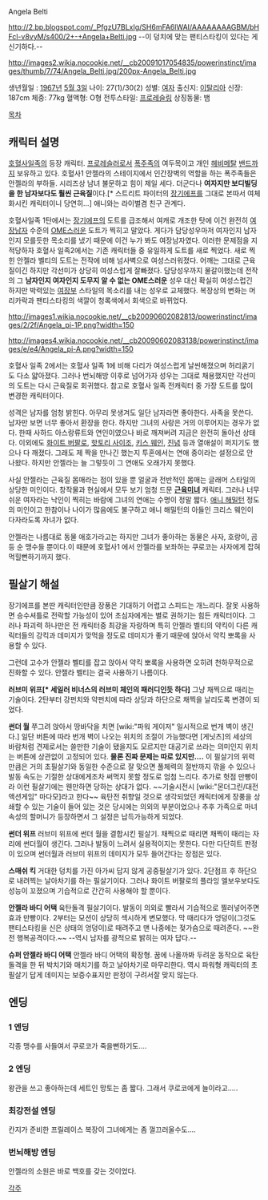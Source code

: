 Angela Belti 

http://2.bp.blogspot.com/_PfgzU7BLxIg/SH6mFA6lWAI/AAAAAAAAGBM/bHFcl-v8vyM/s400/2+-+Angela+Belti.jpg
--이 덩치에 맞는 팬티스타킹이 있다는 게 신기하다.--

http://images2.wikia.nocookie.net/__cb20091017054835/powerinstinct/images/thumb/7/74/Angela_Belti.jpg/200px-Angela_Belti.jpg 

생년월일 : [[1967년]] [[5월 3일]]
나이: 27(1)/30(2)
성별: [[여자]]
출신지: [[이탈리아]] 
신장: 187cm 
체중: 77kg 
혈액형: O형
전투스타일: [[프로레슬링]]
상징동물: 뱀

[[목차]]

== 캐릭터 설명 ==
[[호혈사일족]]의 등장 캐릭터. [[프로레슬러]]로서 [[폭주족]]의 여두목이고 개인 [[헤비메탈]] [[밴드]]까지 보유하고 있다. 호혈사1 안젤라의 스테이지에서 인간장벽의 역할을 하는 폭주족들은 안젤라의 부하들. 시리즈상 남녀 불문하고 힘이 제일 세다. 더군다나 '''여자지만 보디빌딩을 한 남자보다도 훨씬 근육질'''이다.[* 스트리트 파이터의 [[장기에프]]를 그대로 본따서 여체화시킨 캐릭터이니 당연히...] 애니와는 라이벌겸 친구 관계다.

호혈사일족 1탄에서는 [[장기에프]]의 도트를 급조해서 여캐로 개조한 탓에 이건 완전히 [[여장남자]] 수준의 [[OME]]스러운 도트가 찍히고 말았다. 게다가 담당성우마저 여자인지 남자인지 모를듯한 목소리를 냈기 때문에 이건 누가 봐도 여장남자였다. 이러한 문제점을 지적당하자 호혈사 일족2에서는 기존 캐릭터들 중 유일하게 도트를 새로 찍었다. 새로 찍힌 안젤라 벨티의 도트는 전작에 비해 넘사벽으로 여성스러워졌다. 어깨는 그대로 근육질이긴 하지만 각선미가 상당히 여성스럽게 잘빠졌다. 담당성우까지 물갈이했는데 전작의 그 '''남자인지 여자인지 도무지 알 수 없는 OME스러운''' 성우 대신 확실히 여성스럽긴 하지만 박력있는 [[여장부]] 스타일의 목소리를 내는 성우로 교체했다. 복장상의 변화는 머리카락과 팬티스타킹의 색깔이 청록색에서 회색으로 바뀌었다.

http://images1.wikia.nocookie.net/__cb20090602082813/powerinstinct/images/2/2f/Angela_pi-1P.png?width=150
 
http://images4.wikia.nocookie.net/__cb20090602083138/powerinstinct/images/e/e4/Angela_pi-A.png?width=150

호혈사 일족 2에서는 호혈사 일족 1에 비해 다리가 여성스럽게 날씬해졌으며 허리굵기도 다소 얇아졌다. 그러나 번뇌해방 이후로 넘어가자 성우는 그대로 채용했지만 각선미의 도트는 다시 근육질로 회귀했다. 참고로 호혈사 일족 전캐릭터 중 가장 도트를 많이 변경한 캐릭터이다.

성격은 남자를 엄청 밝힌다. 아무리 못생겨도 일단 남자라면 좋아한다. 사족을 못쓴다. 남자만 보면 너무 좋아서 환장을 한다. 하지만 그녀의 사랑은 거의 이루어지는 경우가 없다. 한때 사하드 아스랑류트와 연인이였으나 바로 깨져버려 지금은 완전히 돌아선 상태다. 이외에도 [[화이트 버팔로]], [[핫토리 사이조]], [[키스 웨인]], [[진념]] 등과 열애설이 퍼지기도 했으나 다 깨졌다. 그래도 제 짝을 만나긴 했는지 투혼에서는 연애 중이라는 설정으로 안 나왔다. 하지만 안젤라는 늘 그렇듯이 그 연애도 오래가지 못했다.

사실 안젤라는 근육질 몸매라는 점이 있을 뿐 얼굴과 전반적인 몸매는 글래머 스타일의 상당한 미인이다. 창작물과 현실에서 모두 보기 엄청 드문 '''[[근육미녀]]''' 캐릭터. 그러나 너무 쉬운 여자라는 낙인이 찍히는 바람에 그녀의 연애는 수명이 정말 짧다. [[애니 해밀턴]] 정도의 미인이고 한참이나 나이가 많음에도 불구하고 애니 해밀턴의 아들인 크리스 웨인이 다자라도록 자녀가 없다. 

안젤라는 나름대로 동물 애호가라고는 하지만 그녀가 좋아하는 동물은 사자, 호랑이, 곰 등 순 맹수들 뿐이다.이 때문에 호혈사1 에서 안젤라를 보좌하는 쿠로코는 사자에게 잡혀먹힐뻔하기까지 했다.

== 필살기 해설 ==
장기에프를 본딴 캐릭터인만큼 장풍은 기대하기 어렵고 스피드는 개느리다. 잘못 사용하면 승수셔틀로 전락할 가능성이 있어 초심자에게는 별로 권하기는 힘든 캐릭터이다. 그러나 파괴력 하나만은 전 캐릭터중 최강을 자랑하며 특히 안젤라 벨티의 약킥이 다른 캐릭터들의 강킥과 데미지가 맞먹을 정도로 데미지가 좋기 때문에 앉아서 약킥 뽀록을 사용할 수 있다. 

그런데 고수가 안젤라 벨티를 잡고 앉아서 약킥 뽀록을 사용하면 오히려 천하무적으로 진화할 수 있다. 안젤라 벨티는 결국 사용하기 나름이다.

'''러브미 위프[* 세일러 비너스의 러브미 체인의 패러디인듯 하다]'''
그냥 채찍으로 때리는 기술이다. 2탄부터 강펀치와 약펀치에 따라 상당과 하단으로 채찍을 날리도록 변경이 되었다.

'''썬더 월'''
쭈그려 앉아서 땅바닥을 치면 [wiki:"파워 게이저" 일시적으로 번개 벽이 생긴다.] 일단 버튼에 따라 번개 벽이 나오는 위치의 조절이 가능했다면 [게닛츠]의 세상의 바람처럼 견제로서는 쓸만한 기술이 됐을지도 모르지만 대공기로 쓰라는 의미인지 위치는 버튼에 상관없이 고정되어 있다. '''물론 진짜 문제는 따로 있지만….''' 이 필살기의 위력만큼은 거의 초필살기와 동일한 수준으로 잘 맞으면 풀체력의 절반까지 깎을 수 있으나 발동 속도는 기절한 상대에게조차 써먹지 못할 정도로 엄첨 느리다. 추가로 헛점 만빵이라 이런 필살기에는 웬만하면 당하는 상대가 없다. ~~기술시전시 [wiki:"몬더그린/대전액션게임" 마다모]라고 한다~~ 육탄전 취향일 것으로 생각되었던 캐릭터에게 장풍을 상쇄할 수 있는 기술이 들어 있는 것은 당시에는 의외의 부분이었으나 추후 가족으로 마녀 속성의 할머니가 등장하면서 그 설정은 납득가능하게 되었다.

'''썬더 위프'''
러브미 위프에 썬더 월을 결합시킨 필살기. 채찍으로 때리면 채찍이 때리는 자리에 썬더월이 생긴다. 그러나 발동이 느려서 실용적이지는 못한다. 다만 다단히트 판정이 있으며 썬더월과 러브미 위프의 데미지가 모두 들어간다는 장점은 있다.

'''스매쉬 킥'''
거대한 덩치를 가진 아가씨 답지 않게 공중필살기가 있다. 2단점프 후 하단으로 내려찍는 날아차기를 하는 필살기이다. 그러나 화이트 버팔로의 플라잉 엘보우보다도 성능이 꼬졌으며 기습적으로 간간히 사용해야 할 뿐이다.

'''안젤라 바디 어택'''
육탄돌격 필살기이다. 발동이 의외로 빨라서 기습적으로 찔러넣어주면 효과 만빵이다. 2부터는 모션이 상당히 섹시하게 변모했다. 막 때리다가 엉덩이(그것도 팬티스타킹을 신은 상태의 엉덩이)로 때려주고 맨 나중에는 젖가슴으로 때려준다. ~~완전 행복공격이다.~~ --역시 남자를 광적으로 밝히는 여자 답다.--

'''슈퍼 안젤라 바디 어택'''
안젤라 바디 어택의 확장형. 꿈에 나올까봐 두려운 동작으로 육탄돌격을 한 뒤 박치기와 매치기를 하고 날아차기로 마무리한다. 역시 파워형 캐릭터의 초필살기 답게 데미지는 보증수표지만 판정이 구려서잘 맞지 않는다.

== 엔딩 ==
=== 1 엔딩 ===
각종 맹수를 사들여서 쿠로코가 죽을뻔하기도....
=== 2 엔딩 ===
왕관을 쓰고 좋아하는데 세트인 망토는 좀 짧다. 그래서 쿠로코에게 늘이라고.....
=== 최강전설 엔딩 ===
칸지가 준비한 프릴레이스 복장이 그녀에게는 좀 껄끄러울수도....
=== 번뇌해방 엔딩 ===
안젤라의 소원은 바로 백호를 갖는 것이었다.

[[각주]]
